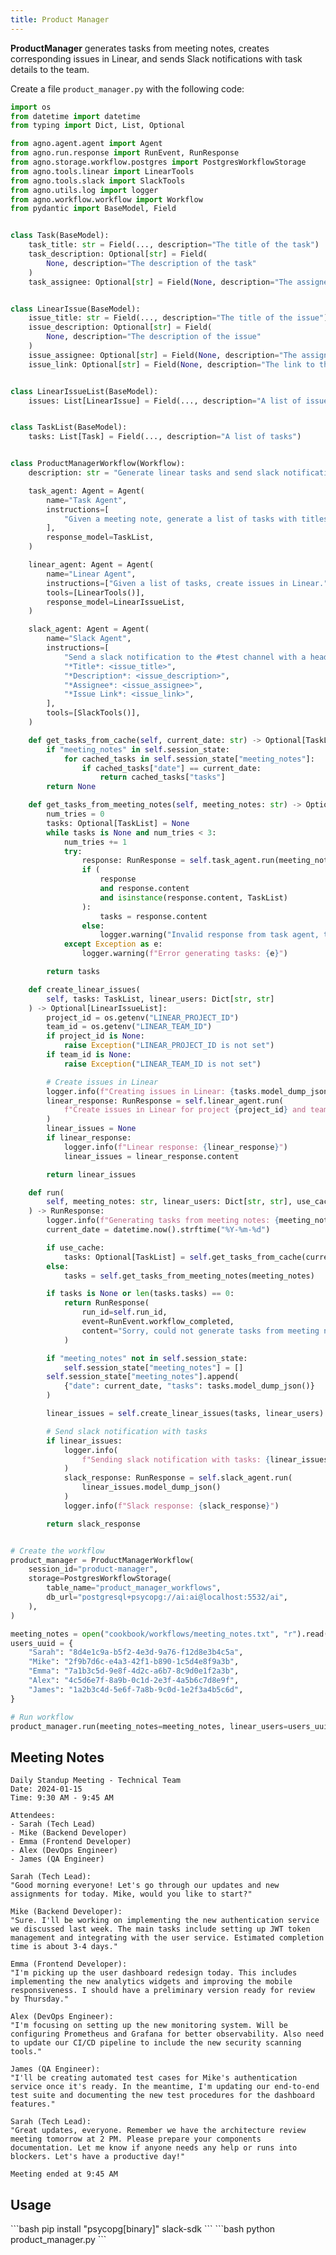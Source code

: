 ```yaml
---
title: Product Manager
---
```

**ProductManager** generates tasks from meeting notes, creates corresponding issues in Linear, and sends Slack notifications with task details to the team.

Create a file `product_manager.py` with the following code:

```python product_manager.py
import os
from datetime import datetime
from typing import Dict, List, Optional

from agno.agent.agent import Agent
from agno.run.response import RunEvent, RunResponse
from agno.storage.workflow.postgres import PostgresWorkflowStorage
from agno.tools.linear import LinearTools
from agno.tools.slack import SlackTools
from agno.utils.log import logger
from agno.workflow.workflow import Workflow
from pydantic import BaseModel, Field


class Task(BaseModel):
    task_title: str = Field(..., description="The title of the task")
    task_description: Optional[str] = Field(
        None, description="The description of the task"
    )
    task_assignee: Optional[str] = Field(None, description="The assignee of the task")


class LinearIssue(BaseModel):
    issue_title: str = Field(..., description="The title of the issue")
    issue_description: Optional[str] = Field(
        None, description="The description of the issue"
    )
    issue_assignee: Optional[str] = Field(None, description="The assignee of the issue")
    issue_link: Optional[str] = Field(None, description="The link to the issue")


class LinearIssueList(BaseModel):
    issues: List[LinearIssue] = Field(..., description="A list of issues")


class TaskList(BaseModel):
    tasks: List[Task] = Field(..., description="A list of tasks")


class ProductManagerWorkflow(Workflow):
    description: str = "Generate linear tasks and send slack notifications to the team from meeting notes."

    task_agent: Agent = Agent(
        name="Task Agent",
        instructions=[
            "Given a meeting note, generate a list of tasks with titles, descriptions and assignees."
        ],
        response_model=TaskList,
    )

    linear_agent: Agent = Agent(
        name="Linear Agent",
        instructions=["Given a list of tasks, create issues in Linear."],
        tools=[LinearTools()],
        response_model=LinearIssueList,
    )

    slack_agent: Agent = Agent(
        name="Slack Agent",
        instructions=[
            "Send a slack notification to the #test channel with a heading (bold text) including the current date and tasks in the following format: ",
            "*Title*: <issue_title>",
            "*Description*: <issue_description>",
            "*Assignee*: <issue_assignee>",
            "*Issue Link*: <issue_link>",
        ],
        tools=[SlackTools()],
    )

    def get_tasks_from_cache(self, current_date: str) -> Optional[TaskList]:
        if "meeting_notes" in self.session_state:
            for cached_tasks in self.session_state["meeting_notes"]:
                if cached_tasks["date"] == current_date:
                    return cached_tasks["tasks"]
        return None

    def get_tasks_from_meeting_notes(self, meeting_notes: str) -> Optional[TaskList]:
        num_tries = 0
        tasks: Optional[TaskList] = None
        while tasks is None and num_tries < 3:
            num_tries += 1
            try:
                response: RunResponse = self.task_agent.run(meeting_notes)
                if (
                    response
                    and response.content
                    and isinstance(response.content, TaskList)
                ):
                    tasks = response.content
                else:
                    logger.warning("Invalid response from task agent, trying again...")
            except Exception as e:
                logger.warning(f"Error generating tasks: {e}")

        return tasks

    def create_linear_issues(
        self, tasks: TaskList, linear_users: Dict[str, str]
    ) -> Optional[LinearIssueList]:
        project_id = os.getenv("LINEAR_PROJECT_ID")
        team_id = os.getenv("LINEAR_TEAM_ID")
        if project_id is None:
            raise Exception("LINEAR_PROJECT_ID is not set")
        if team_id is None:
            raise Exception("LINEAR_TEAM_ID is not set")

        # Create issues in Linear
        logger.info(f"Creating issues in Linear: {tasks.model_dump_json()}")
        linear_response: RunResponse = self.linear_agent.run(
            f"Create issues in Linear for project {project_id} and team {team_id}: {tasks.model_dump_json()} and here is the dictionary of users and their uuid: {linear_users}. If you fail to create an issue, try again."
        )
        linear_issues = None
        if linear_response:
            logger.info(f"Linear response: {linear_response}")
            linear_issues = linear_response.content

        return linear_issues

    def run(
        self, meeting_notes: str, linear_users: Dict[str, str], use_cache: bool = False
    ) -> RunResponse:
        logger.info(f"Generating tasks from meeting notes: {meeting_notes}")
        current_date = datetime.now().strftime("%Y-%m-%d")

        if use_cache:
            tasks: Optional[TaskList] = self.get_tasks_from_cache(current_date)
        else:
            tasks = self.get_tasks_from_meeting_notes(meeting_notes)

        if tasks is None or len(tasks.tasks) == 0:
            return RunResponse(
                run_id=self.run_id,
                event=RunEvent.workflow_completed,
                content="Sorry, could not generate tasks from meeting notes.",
            )

        if "meeting_notes" not in self.session_state:
            self.session_state["meeting_notes"] = []
        self.session_state["meeting_notes"].append(
            {"date": current_date, "tasks": tasks.model_dump_json()}
        )

        linear_issues = self.create_linear_issues(tasks, linear_users)

        # Send slack notification with tasks
        if linear_issues:
            logger.info(
                f"Sending slack notification with tasks: {linear_issues.model_dump_json()}"
            )
            slack_response: RunResponse = self.slack_agent.run(
                linear_issues.model_dump_json()
            )
            logger.info(f"Slack response: {slack_response}")

        return slack_response


# Create the workflow
product_manager = ProductManagerWorkflow(
    session_id="product-manager",
    storage=PostgresWorkflowStorage(
        table_name="product_manager_workflows",
        db_url="postgresql+psycopg://ai:ai@localhost:5532/ai",
    ),
)

meeting_notes = open("cookbook/workflows/meeting_notes.txt", "r").read()
users_uuid = {
    "Sarah": "8d4e1c9a-b5f2-4e3d-9a76-f12d8e3b4c5a",
    "Mike": "2f9b7d6c-e4a3-42f1-b890-1c5d4e8f9a3b",
    "Emma": "7a1b3c5d-9e8f-4d2c-a6b7-8c9d0e1f2a3b",
    "Alex": "4c5d6e7f-8a9b-0c1d-2e3f-4a5b6c7d8e9f",
    "James": "1a2b3c4d-5e6f-7a8b-9c0d-1e2f3a4b5c6d",
}

# Run workflow
product_manager.run(meeting_notes=meeting_notes, linear_users=users_uuid)
```

## Meeting Notes

```text meeting_notes.txt
Daily Standup Meeting - Technical Team
Date: 2024-01-15
Time: 9:30 AM - 9:45 AM

Attendees:
- Sarah (Tech Lead)
- Mike (Backend Developer)
- Emma (Frontend Developer)
- Alex (DevOps Engineer)
- James (QA Engineer)

Sarah (Tech Lead):
"Good morning everyone! Let's go through our updates and new assignments for today. Mike, would you like to start?"

Mike (Backend Developer):
"Sure. I'll be working on implementing the new authentication service we discussed last week. The main tasks include setting up JWT token management and integrating with the user service. Estimated completion time is about 3-4 days."

Emma (Frontend Developer):
"I'm picking up the user dashboard redesign today. This includes implementing the new analytics widgets and improving the mobile responsiveness. I should have a preliminary version ready for review by Thursday."

Alex (DevOps Engineer):
"I'm focusing on setting up the new monitoring system. Will be configuring Prometheus and Grafana for better observability. Also need to update our CI/CD pipeline to include the new security scanning tools."

James (QA Engineer):
"I'll be creating automated test cases for Mike's authentication service once it's ready. In the meantime, I'm updating our end-to-end test suite and documenting the new test procedures for the dashboard features."

Sarah (Tech Lead):
"Great updates, everyone. Remember we have the architecture review meeting tomorrow at 2 PM. Please prepare your components documentation. Let me know if anyone needs any help or runs into blockers. Let's have a productive day!"

Meeting ended at 9:45 AM

```

## Usage

<Steps>
  <Snippet file="create-venv-step.mdx" />

  <Step title="Install libraries">
    ```bash
    pip install "psycopg[binary]" slack-sdk
    ```
  </Step>

  <Step title="Run the agent">
    ```bash
    python product_manager.py
    ```
  </Step>

</Steps>